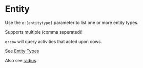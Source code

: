# Entity

Use the `e:[entitytype]` parameter to list one or more entity types.

Supports multiple (comma seperated)!

`e:cow` will query activities that acted upon cows.

See [Entity Types](https://hub.spigotmc.org/javadocs/bukkit/org/bukkit/entity/EntityType.html)

Also see [radius](./etag).